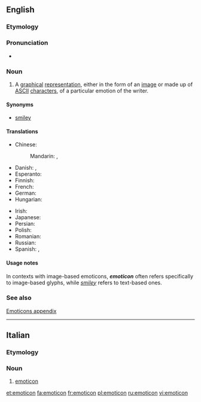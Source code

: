 ==English==
{{wikipedia}}

===Etymology===
{{blend|emotion|icon}}

===Pronunciation===
* {{a|Canada}} {{IPA|/əˈmoʊtəˌkɑn/}} {{SAMPA|/@"moUt@%kAn/}}

===Noun===
{{en-noun}}

# A [[graphical]] [[representation]], either in the form of an [[image]] or made up of [[ASCII]] [[character]]s, of a particular emotion of the writer.

====Synonyms====
* [[smiley]]

====Translations====
{{trans-top|respresentation of an emotion of the writer}}
* Chinese:
*: Mandarin: {{t|zh|表情符號|sc=Hani}}, {{t|zh|表情符号|tr=biǎoqíng fúhào|sc=Hani}}
* Danish: {{t+|da|emotikon|n}}, {{t-|da|smiley|c}}
* Esperanto: {{t-|eo|miensimbolo|xs=Esperanto}}
* Finnish: {{t+|fi|hymiö}}
* French: {{t+|fr|émoticône|f}}
* German: {{t|de|Emoticon|n}}
* Hungarian: {{t-|hu|emotikon}}
{{trans-mid}}
* Irish: {{t-|ga|straoiseog|f|xs=Irish}}
* Japanese: {{t|ja|顔文字|tr=かおもじ, kaomoji|sc=Jpan}}
* Persian: {{t|fa|شکلک|tr=šeklak|sc=fa-Arab|xs=Persian}}
* Polish: {{t+|pl|emotikon|m}}
* Romanian: {{t-|ro|emoticon}}
* Russian: {{t|ru|смайлик|m|tr=smájlik}}
* Spanish: {{t-|es|emoticón|m}}, {{t+|es|emoticono|m}}
{{trans-bottom}}

====Usage notes====
In contexts with image-based emoticons, '''''emoticon''''' often refers specifically to image-based glyphs, while ''[[smiley]]'' refers to text-based ones.

===See also===
[[Appendix:Emoticons|Emoticons appendix]]

----

==Italian==

===Etymology===
{{etyl|en|it}}

===Noun===
{{infl|it|noun|m}} {{inv}}

# [[#English|emoticon]]

[[et:emoticon]]
[[fa:emoticon]]
[[fr:emoticon]]
[[pl:emoticon]]
[[ru:emoticon]]
[[vi:emoticon]]